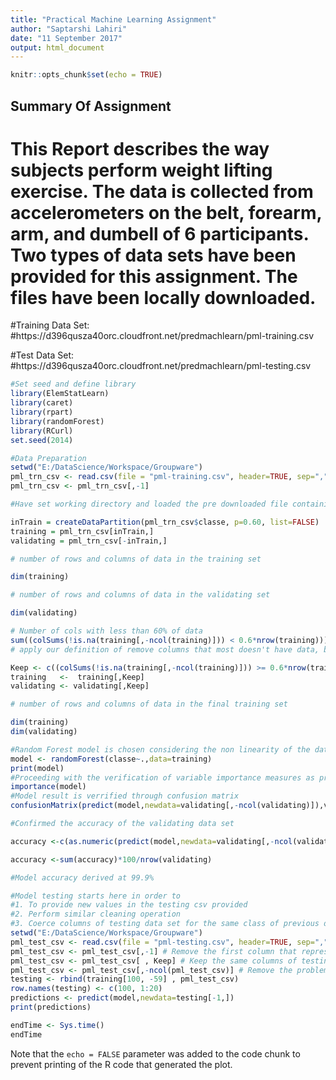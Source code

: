 ---
title: "Practical Machine Learning Assignment"
author: "Saptarshi Lahiri"
date: "11 September 2017"
output: html_document
---

```{r setup, include=FALSE}
knitr::opts_chunk$set(echo = TRUE)
```

## Summary Of Assignment
# This Report describes the way subjects perform weight lifting exercise. The data is collected from accelerometers on the belt, forearm, arm, and dumbell of 6 participants. Two types of data sets have been provided for this assignment. The files have been locally downloaded.
#Training Data Set:
#https://d396qusza40orc.cloudfront.net/predmachlearn/pml-training.csv

#Test Data Set:
#https://d396qusza40orc.cloudfront.net/predmachlearn/pml-testing.csv


```{r }
#Set seed and define library
library(ElemStatLearn)
library(caret)
library(rpart)
library(randomForest)
library(RCurl)
set.seed(2014)
```


```{r }
#Data Preparation
setwd("E:/DataScience/Workspace/Groupware")
pml_trn_csv <- read.csv(file = "pml-training.csv", header=TRUE, sep=",", na.strings=c("NA",""))
pml_trn_csv <- pml_trn_csv[,-1]

#Have set working directory and loaded the pre downloaded file containing total 19622 observations of 159 variables (the first column representing the ID row is removed)
```

```{r }
inTrain = createDataPartition(pml_trn_csv$classe, p=0.60, list=FALSE)
training = pml_trn_csv[inTrain,]
validating = pml_trn_csv[-inTrain,]

# number of rows and columns of data in the training set

dim(training)

# number of rows and columns of data in the validating set

dim(validating)

```


```{r }
# Number of cols with less than 60% of data
sum((colSums(!is.na(training[,-ncol(training)])) < 0.6*nrow(training)))
# apply our definition of remove columns that most doesn't have data, before its apply to the model.

Keep <- c((colSums(!is.na(training[,-ncol(training)])) >= 0.6*nrow(training)))
training   <-  training[,Keep]
validating <- validating[,Keep]

# number of rows and columns of data in the final training set

dim(training)
dim(validating)
```

```{r }
#Random Forest model is chosen considering the non linearity of the data
model <- randomForest(classe~.,data=training)
print(model)
#Proceeding with the verification of variable importance measures as produced by random Forest
importance(model)
#Model result is verrified through confusion matrix
confusionMatrix(predict(model,newdata=validating[,-ncol(validating)]),validating$classe)

#Confirmed the accuracy of the validating data set

accuracy <-c(as.numeric(predict(model,newdata=validating[,-ncol(validating)])==validating$classe))

accuracy <-sum(accuracy)*100/nrow(validating)

#Model accuracy derived at 99.9%
```

```{r }

#Model testing starts here in order to
#1. To provide new values in the testing csv provided
#2. Perform similar cleaning operation
#3. Coerce columns of testing data set for the same class of previous data set
setwd("E:/DataScience/Workspace/Groupware")
pml_test_csv <- read.csv(file = "pml-testing.csv", header=TRUE, sep=",", na.strings=c("NA",""))
pml_test_csv <- pml_test_csv[,-1] # Remove the first column that represents a ID 
pml_test_csv <- pml_test_csv[ , Keep] # Keep the same columns of testing dataset
pml_test_csv <- pml_test_csv[,-ncol(pml_test_csv)] # Remove the problem ID
testing <- rbind(training[100, -59] , pml_test_csv)
row.names(testing) <- c(100, 1:20)
predictions <- predict(model,newdata=testing[-1,])
print(predictions)

```

```{r  }
endTime <- Sys.time()
endTime
```



Note that the `echo = FALSE` parameter was added to the code chunk to prevent printing of the R code that generated the plot.
